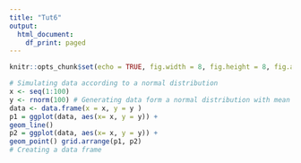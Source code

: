 ```yaml
---
title: "Tut6"
output:
  html_document:
    df_print: paged
---
```


```r
knitr::opts_chunk$set(echo = TRUE, fig.width = 8, fig.height = 8, fig.alig = "center")
```

```r
# Simulating data according to a normal distribution
x <- seq(1:100)
y <- rnorm(100) # Generating data form a normal distribution with mean 0 and variance 1
data <- data.frame(x = x, y = y )
p1 = ggplot(data, aes(x= x, y = y)) +
geom_line()
p2 = ggplot(data, aes(x= x, y = y)) +
geom_point() grid.arrange(p1, p2)
# Creating a data frame
```

